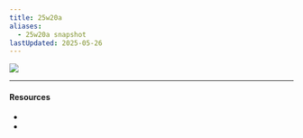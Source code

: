 ```yaml
---
title: 25w20a
aliases:
  - 25w20a snapshot
lastUpdated: 2025-05-26
---
```



![](https://minecraft.net/content/dam/minecraftnet/games/minecraft/screenshots/25w20a_1170x500.jpg)

---

#### Resources

- <Wiki src="https://minecraft.wiki/w/Java_Edition_25w20a" />
- <Blog src="https://minecraft.net/en-us/article/minecraft-snapshot-25w20a" />
